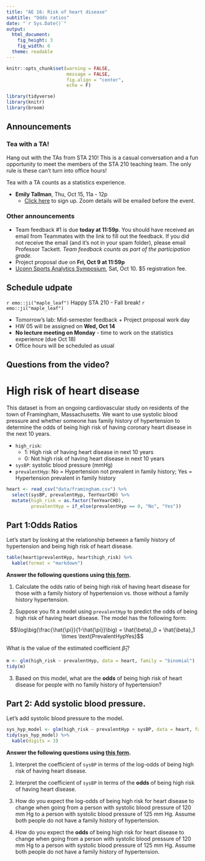 ```yaml
---
title: "AE 16: Risk of heart disease"
subtitle: "Odds ratios"
date: "`r Sys.Date()`"
output: 
  html_document: 
    fig_height: 3
    fig_width: 6
  theme: readable
---
```



```r
knitr::opts_chunk$set(warning = FALSE, 
                      message = FALSE, 
                      fig.align = "center", 
                      echo = F)
```


```r
library(tidyverse)
library(knitr)
library(broom)
```

## Announcements

### Tea with a TA!

Hang out with the TAs from STA 210! This is a casual conversation and a fun opportunity to meet the members of the STA 210 teaching team. The only rule is these can't turn into office hours! 

Tea with a TA counts as a statistics experience.

- **Emily Tallman**, Thu, Oct 15, 11a - 12p
  - [Click here](https://forms.gle/oUcWfeG5KD1JmGFF6) to sign up. Zoom details will be emailed before the event.
  
  
### Other announcements

- Team feedback #1 is due **today at 11:59p**. You should have received an email from Teammates with the link to fill out the feedback. If you did not receive the email (and it's not in your spam folder), please email Professor Tackett. *Team feedback counts as part of the participation grade.*
- Project proposal due on **Fri, Oct 9 at 11:59p**
- [Uconn Sports Analytics Symposium](https://statds.org/events/ucsas2020/index.html), Sat, Oct 10. $5 registration fee.

## Schedule udpate 

`r emo::ji("maple_leaf")` Happy STA 210 - Fall break! `r emo::ji("maple_leaf")`

- Tomorrow's lab: Mid-semester feedback + Project proposal work day
- HW 05 will be assigned on **Wed, Oct 14**
- **No lecture meeting on Monday** - time to work on the statistics experience (due Oct 18)
- Office hours will be scheduled as usual

## Questions from the video?

# High risk of heart disease

This dataset is from an ongoing cardiovascular study on residents of the town of Framingham, Massachusetts. We want to use systolic blood pressure and whether someone has family history of hypertension to determine the odds of being high risk of having coronary heart disease in the next 10 years. 

 
- `high_risk`: 
  - 1: High risk of having heart disease in next 10 years
  - 0: Not high risk of having heart disease in next 10 years

- `sysBP`: systolic blood pressure (mmHg)
- `prevalentHyp`: No = Hypertension not prevalent in family history; Yes = Hypertension prevalent in family history

```r
heart <- read_csv("data/framingham.csv") %>%
  select(sysBP, prevalentHyp, TenYearCHD) %>%
  mutate(high_risk = as.factor(TenYearCHD), 
         prevalentHyp = if_else(prevalentHyp == 0, "No", "Yes"))
```


## Part 1:Odds Ratios

Let's start by looking at the relationship between a family history of hypertension and being high risk of heart disease.

```r
table(heart$prevalentHyp, heart$high_risk) %>%
  kable(format = "markdown")
```

**Answer the following questions using [this form](https://forms.gle/snVtVtrDMJJRDgQE6).**


1. Calculate the odds ratio of being high risk of having heart disease for those with a family history of hypertension vs. those without a family history hypertension.

2. Suppose you fit a model using `prevalentHyp` to predict the odds of being high risk of having heart disease. The model has the following form: 

$$\log\big(\frac{\hat{\pi}}{1-\hat{\pi}}\big) = \hat{\beta}_0 + \hat{\beta}_1 \times \text{PrevalentHypYes}$$

What is the value of the estimated coefficient $\hat{\beta}_1$?

```r
m <- glm(high_risk ~ prevalentHyp, data = heart, family = "binomial")
tidy(m)
```


3. Based on this model, what are the **odds** of being high risk of heart disease for people with no family history of hypertension? 

## Part 2: Add systolic blood pressure.

Let's add systolic blood pressure to the model. 

```r
sys_hyp_model <- glm(high_risk ~ prevalentHyp + sysBP, data = heart, family = "binomial")
tidy(sys_hyp_model) %>%
  kable(digits = 3)
```

**Answer the following questions using [this form](https://forms.gle/qLkzT2RD6jXoDExh7).**

1. Interpret the coefficient of `sysBP` in terms of the log-odds of being high risk of having heart disease.

2. Interpret the coefficient of `sysBP` in terms of the **odds** of being high risk of having heart disease.

3. How do you expect the log-odds of being high risk for heart disease to change when going from a person with systolic blood pressure of 120 mm Hg to a person with systolic blood pressure of 125 mm Hg. Assume both people do not have a family history of hypertension. 

4. How do you expect the **odds** of being high risk for heart disease to change when going from a person with systolic blood pressure of 120 mm Hg to a person with systolic blood pressure of 125 mm Hg. Assume both people do not have a family history of hypertension. 

